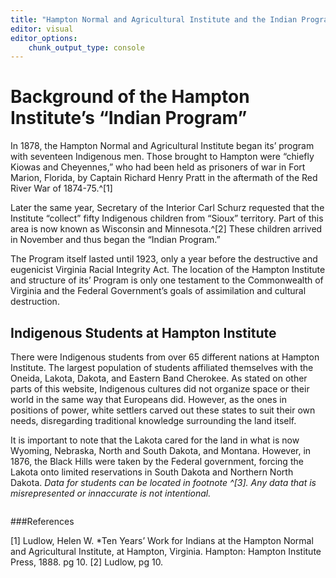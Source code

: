 ```yaml
---
title: "Hampton Normal and Agricultural Institute and the Indian Program"
editor: visual
editor_options:
    chunk_output_type: console
---
```


# Background of the Hampton Institute's "Indian Program"

In 1878, the Hampton Normal and Agricultural Institute began its' program with seventeen Indigenous men. Those brought to Hampton were "chiefly Kiowas and Cheyennes," who had been held as prisoners of war in Fort Marion, Florida, by Captain Richard Henry Pratt in the aftermath of the Red River War of 1874-75.\^\[1\]

Later the same year, Secretary of the Interior Carl Schurz requested that the Institute "collect" fifty Indigenous children from "Sioux" territory. Part of this area is now known as Wisconsin and Minnesota.\^\[2\] These children arrived in November and thus began the "Indian Program."

The Program itself lasted until 1923, only a year before the destructive and eugenicist Virginia Racial Integrity Act. The location of the Hampton Institute and structure of its' Program is only one testament to the Commonwealth of Virginia and the Federal Government's goals of assimilation and cultural destruction.

## Indigenous Students at Hampton Institute

There were Indigenous students from over 65 different nations at Hampton Institute. The largest population of students affiliated themselves with the Oneida, Lakota, Dakota, and Eastern Band Cherokee. As stated on other parts of this website, Indigenous cultures did not organize space or their world in the same way that Europeans did. However, as the ones in positions of power, white settlers carved out these states to suit their own needs, disregarding traditional knowledge surrounding the land itself.

It is important to note that the Lakota cared for the land in what is now Wyoming, Nebraska, North and South Dakota, and Montana. However, in 1876, the Black Hills were taken by the Federal government, forcing the Lakota onto limited reservations in South Dakota and Northern North Dakota. *Data for students can be located in footnote \^\[3\]. Any data that is misrepresented or innaccurate is not intentional.*

```r


```



###References

\[1\] Ludlow, Helen W. *Ten Years' Work for Indians at the Hampton Normal and Agricultural Institute, at Hampton, Virginia. Hampton: Hampton Institute Press, 1888. pg 10. \[2\] Ludlow, pg 10.
